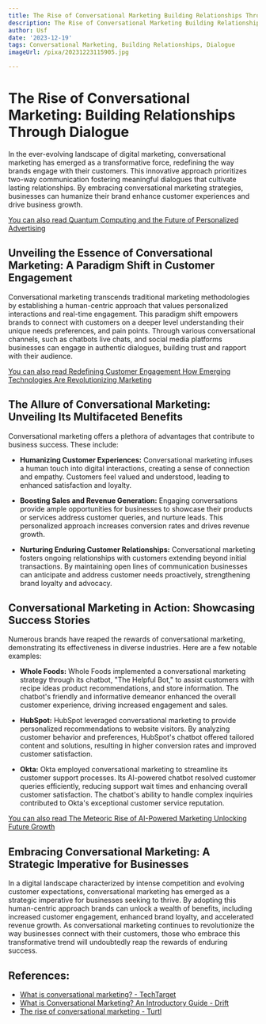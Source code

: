 ```yaml
---
title: The Rise of Conversational Marketing Building Relationships Through Dialogue
description: The Rise of Conversational Marketing Building Relationships Through Dialogue
author: Usf
date: '2023-12-19'
tags: Conversational Marketing, Building Relationships, Dialogue
imageUrl: /pixa/20231223115905.jpg

---
```

# The Rise of Conversational Marketing: Building Relationships Through Dialogue

In the ever-evolving landscape of digital marketing, conversational marketing has emerged as  a transformative  force, redefining the way brands engage with their customers. This innovative approach prioritizes two-way communication fostering  meaningful dialogues  that cultivate lasting relationships. By embracing conversational marketing strategies, businesses can humanize their brand enhance  customer  experiences and drive business growth.

[You can also read Quantum Computing and the  Future of Personalized Advertising](Quantum%20Computing%20and%20the%20Future%20of%20Personalized%20Advertising)


## Unveiling the Essence of Conversational Marketing: A Paradigm Shift in Customer Engagement

Conversational marketing  transcends  traditional marketing  methodologies by establishing a human-centric approach that values personalized interactions and real-time engagement.  This paradigm shift empowers brands to connect with customers on a  deeper level understanding their unique  needs  preferences, and  pain points.  Through various conversational channels, such as chatbots live  chats, and social media platforms businesses  can engage in  authentic dialogues, building trust and rapport with their audience.

[You can also read Redefining Customer Engagement How Emerging Technologies Are Revolutionizing Marketing](Redefining%20Customer%20Engagement%20How%20Emerging%20Technologies%20Are%20Revolutionizing%20Marketing)


## The Allure  of Conversational  Marketing: Unveiling Its Multifaceted Benefits

Conversational marketing offers a plethora of advantages that contribute to business success. These include:

- **Humanizing Customer Experiences:** Conversational marketing  infuses a human touch into digital interactions, creating a sense of connection  and empathy. Customers feel valued and understood, leading to enhanced satisfaction and loyalty.

-  **Boosting Sales and Revenue Generation:** Engaging conversations provide ample opportunities for businesses to showcase their  products or services address customer queries, and nurture leads. This personalized approach increases conversion rates and drives revenue growth.

- **Nurturing  Enduring Customer Relationships:** Conversational  marketing fosters ongoing relationships  with customers  extending beyond initial transactions. By maintaining open  lines of communication businesses can anticipate and  address customer needs proactively, strengthening brand loyalty and advocacy.

## Conversational Marketing in Action: Showcasing Success Stories

Numerous brands have reaped the rewards of  conversational marketing, demonstrating its effectiveness in diverse industries. Here are a few notable examples:

- **Whole Foods:** Whole Foods implemented a conversational marketing strategy  through its chatbot, "The Helpful Bot," to assist  customers with recipe ideas product recommendations, and store information. The chatbot's friendly and  informative  demeanor enhanced the overall customer experience, driving increased engagement  and sales.

- **HubSpot:** HubSpot leveraged conversational marketing to provide personalized recommendations to website visitors. By analyzing customer behavior and preferences, HubSpot's chatbot offered tailored content and solutions, resulting in  higher conversion  rates and improved customer satisfaction.

- **Okta:** Okta employed conversational marketing to streamline its customer support  processes.  Its AI-powered chatbot resolved customer queries efficiently, reducing support  wait times and enhancing overall  customer satisfaction. The chatbot's ability to handle complex inquiries contributed  to Okta's exceptional customer service  reputation.

[You can also read The Meteoric Rise of AI-Powered Marketing Unlocking Future Growth](The%20Meteoric%20Rise%20of%20AI-Powered%20Marketing%20Unlocking%20Future%20Growth)


## Embracing Conversational Marketing: A Strategic Imperative for Businesses

In a digital landscape characterized by intense competition and evolving  customer expectations, conversational marketing  has emerged as a strategic  imperative for businesses seeking to thrive. By adopting this  human-centric approach brands can unlock a wealth of benefits, including increased customer  engagement, enhanced brand loyalty, and  accelerated revenue growth. As conversational marketing continues to revolutionize the way businesses connect with their customers, those who embrace this transformative trend will undoubtedly reap the rewards of enduring success.

## References:
- [What is conversational marketing? - TechTarget](https://www.techtarget.com/searchcustomerexperience/definition/conversational-marketing)
- [What is Conversational Marketing? An Introductory Guide - Drift](https://www.drift.com/conversational-marketing/)
- [The rise of conversational marketing - Turtl](https://turtl.co/content-hub/the-rise-of-conversational-marketing/)
